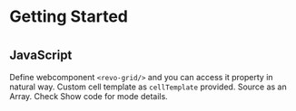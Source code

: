 
<Meta title="Docs/Frameworks/JavaScript"/>

# Getting Started
#
## JavaScript

Define webcomponent `<revo-grid/>` and you can access it property in natural way.
Custom cell template as `cellTemplate` provided. Source as an Array.
Check Show code for mode details.

<Preview>
<Story name="JavaScript" id="source-example-javascript--basic-sample"/>
</Preview>